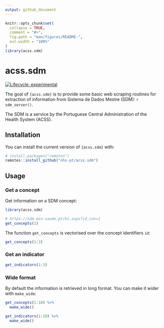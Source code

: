 ```yaml
---
output: github_document
---
```


<!-- README.md is generated from README.Rmd. Please edit that file -->

```r
knitr::opts_chunk$set(
  collapse = TRUE,
  comment = "#>",
  fig.path = "man/figures/README-",
  out.width = "100%"
)
library(acss.sdm)
```

# acss.sdm

<!-- badges: start -->
[![Lifecycle: experimental](https://img.shields.io/badge/lifecycle-experimental-orange.svg)](https://lifecycle.r-lib.org/articles/stages.html#experimental)
<!-- badges: end -->

The goal of `{acss.sdm}` is to provide some basic web scraping routines for
extraction of information from Sistema de Dados Mestre (SDM): `r sdm_server()`.

The SDM is a service by the Portuguese Central Administration of the Health
System (ACSS).

## Installation

You can install the current version of `{acss.sdm}` with:

``` r
# install.packages("remotes")
remotes::install_github("nhs-pt/acss.sdm")
```

## Usage

### Get a concept

Get information on a SDM concept:

```r
library(acss.sdm)

# https://sdm.min-saude.pt/bi.aspx?id_con=1
get_concepts(1)
```

The function `get_concepts` is vectorised over the concept identifiers `id`:

```r
get_concepts(1:3)
```

### Get an indicator

```r
get_indicators(1:3)
```

### Wide format

By default the information is retrieved in long format. You can make it wider with `make_wide`:

```r
get_concepts(1:10) %>%
  make_wide()
```

```r
get_indicators(1:10) %>%
  make_wide()
```
